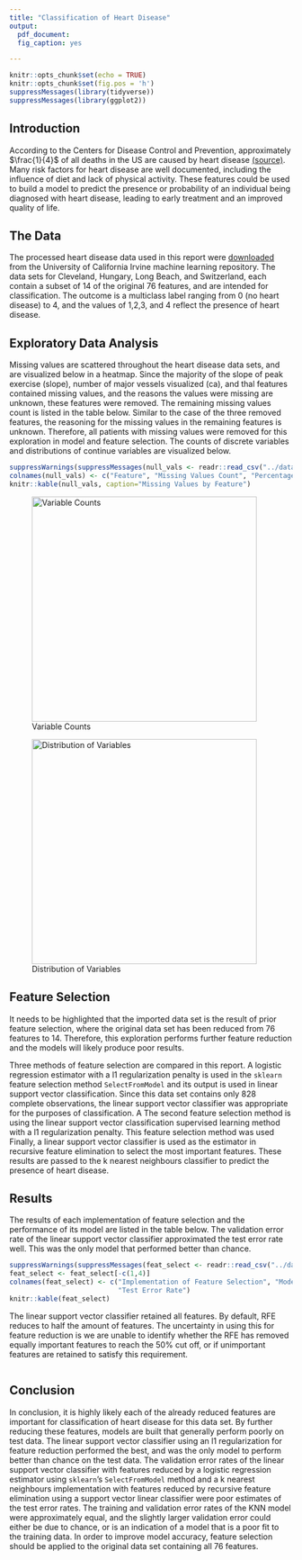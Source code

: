 ```yaml
---
title: "Classification of Heart Disease"
output: 
  pdf_document:
  fig_caption: yes

---
```


```r
knitr::opts_chunk$set(echo = TRUE)
knitr::opts_chunk$set(fig.pos = 'h')
suppressMessages(library(tidyverse))
suppressMessages(library(ggplot2))
```

## Introduction
According to the Centers for Disease Control and Prevention, approximately $\frac{1}{4}$ of all deaths in the US are caused by heart disease [(source)](https://www.cdc.gov/dhdsp/data_statistics/fact_sheets/fs_heart_disease.htm). Many risk factors for heart disease are well documented, including the influence of diet and lack of physical activity. These features could be used to build a model to predict the presence or probability of an individual being diagnosed with heart disease, leading to early treatment and an improved quality of life. 

## The Data
The processed heart disease data used in this report were [downloaded](http://archive.ics.uci.edu/ml/datasets/heart+Disease) from the University of California Irvine machine learning repository. The data sets for Cleveland, Hungary, Long Beach, and Switzerland, each contain a subset of 14 of the original 76 features, and are intended for classification. The outcome is a multiclass label ranging from 0 (no heart disease) to 4, and the values of 1,2,3, and 4 reflect the presence of heart disease. 

## Exploratory Data Analysis 
Missing values are scattered throughout the heart disease data sets, and are visualized below in a heatmap. Since the majority of the slope of peak exercise (slope), number of major vessels visualized (ca), and thal features contained missing values, and the reasons the values were missing are unknown, these features were removed. The remaining missing values count is listed in the table below. Similar to the case of the three removed features, the reasoning for the missing values in the remaining features is unknown. Therefore, all patients with missing values were removed for this exploration in model and feature selection. The counts of discrete variables and distributions of continue variables are visualized below. 

```r
suppressWarnings(suppressMessages(null_vals <- readr::read_csv("../data/clean_data/null_val_table.csv")))
colnames(null_vals) <- c("Feature", "Missing Values Count", "Percentage of Feature that is Missing Values")
knitr::kable(null_vals, caption="Missing Values by Feature")
```


![Variable Counts](discrete_eda.png){width=400px}

![Distribution of Variables](cont_eda.png){width=400px}

\pagebreak 

## Feature Selection

It needs to be highlighted that the imported data set is the result of prior feature selection, where the original data set has been reduced from 76 features to 14. Therefore, this exploration performs further feature reduction and the models will likely produce poor results. 

Three methods of feature selection are compared in this report. A logistic regression estimator with a l1 regularization penalty is used in the `sklearn` feature selection method `SelectFromModel` and its output is used in linear support vector classification. Since this data set contains only 828 complete observations, the linear support vector classifier was appropriate for the purposes of classification. A The second feature selection method is using the linear support vector classification supervised learning method with a l1 regularization penalty. This feature selection method was used  Finally, a linear support vector classifier is used as the estimator in recursive feature elimination to select the most important features. These results are passed to the k nearest neighbours classifier to predict the presence of heart disease. 

## Results
The results of each implementation of feature selection and the performance of its model are listed in the table below. The validation error rate of the linear support vector classifier approximated the test error rate well. This was the only model that performed better than chance.   

```r
suppressWarnings(suppressMessages(feat_select <- readr::read_csv("../data/clean_data/results.csv")))
feat_select <- feat_select[-c(1,4)]
colnames(feat_select) <- c("Implementation of Feature Selection", "Model", "Training Error Rate", "Validation Error Rate",
                           "Test Error Rate")
knitr::kable(feat_select)
```

The linear support vector classifier retained all features.  By default, RFE reduces to half the amount of features. The uncertainty in using this for feature reduction is we are unable to identify whether the RFE has removed equally important features to reach the 50% cut off, or if unimportant features are retained to satisfy this requirement. 

```r

```

## Conclusion

In conclusion, it is highly likely each of the already reduced features are important for classification of heart disease for this data set. By further reducing these features, models are built that generally perform poorly on test data. The linear support vector classifier using an l1 regularization for feature reduction performed the best, and was the only model to perform better than chance on the test data. The validation error rates of the linear support vector classifier with features reduced by a logistic regression estimator using `sklearn`'s `SelectFromModel` method and a k nearest neighbours implementation with features reduced by recursive feature elimination using a support vector linear classifier were poor estimates of the test error rates. The training and validation error rates of the KNN model were approximately equal, and the slightly larger validation error could either be due to chance, or is an indication of a model that is a poor fit to the training data. In order to improve model accuracy, feature selection should be applied to the original data set containing all 76 features.


